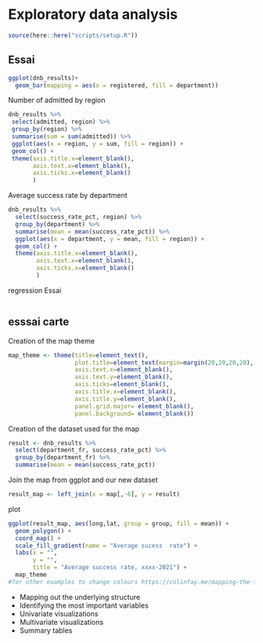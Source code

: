 # Exploratory data analysis

```r
source(here::here("scripts/setup.R"))
```

## Essai
```r

ggplot(dnb_results)+
  geom_bar(mapping = aes(x = registered, fill = department))
```

Number of admitted by region 
```r

dnb_results %>% 
 select(admitted, region) %>% 
 group_by(region) %>% 
 summarise(sum = sum(admitted)) %>% 
 ggplot(aes(x = region, y = sum, fill = region)) + 
 geom_col() +
 theme(axis.title.x=element_blank(),
       axis.text.x=element_blank(),
       axis.ticks.x=element_blank()
       )
```

Average success rate by department
```r

dnb_results %>% 
  select(success_rate_pct, region) %>% 
  group_by(department) %>% 
  summarise(mean = mean(success_rate_pct)) %>% 
  ggplot(aes(x = department, y = mean, fill = region)) + 
  geom_col() +
  theme(axis.title.x=element_blank(),
        axis.text.x=element_blank(),
        axis.ticks.x=element_blank()
        )

```


regression Essai 

```r


```




## esssai carte 

Creation of the map theme
```r

map_theme <- theme(title=element_text(),
                   plot.title=element_text(margin=margin(20,20,20,20), size=18, hjust = 0.5),
                   axis.text.x=element_blank(),
                   axis.text.y=element_blank(),
                   axis.ticks=element_blank(),
                   axis.title.x=element_blank(),
                   axis.title.y=element_blank(),
                   panel.grid.major= element_blank(), 
                   panel.background= element_blank()) 
```

Creation of the dataset used for the map
```r

result <- dnb_results %>% 
  select(department_fr, success_rate_pct) %>% 
  group_by(department_fr) %>% 
  summarise(mean = mean(success_rate_pct))

```
Join the map from ggplot and our new dataset
```r

result_map <- left_join(x = map[,-6], y = result)
```

plot
```r

ggplot(result_map, aes(long,lat, group = group, fill = mean)) +
  geom_polygon() +
  coord_map() +
  scale_fill_gradient(name = "Average sucess  rate") +
  labs(x = "", 
       y = "", 
       title = "Average success rate, xxxx-2021") +
  map_theme  
#for other examples to change colours https://colinfay.me/mapping-the-french-second-round-results-with-r/
```


* Mapping out the underlying structure
* Identifying the most important variables
* Univariate visualizations
* Multivariate visualizations
* Summary tables